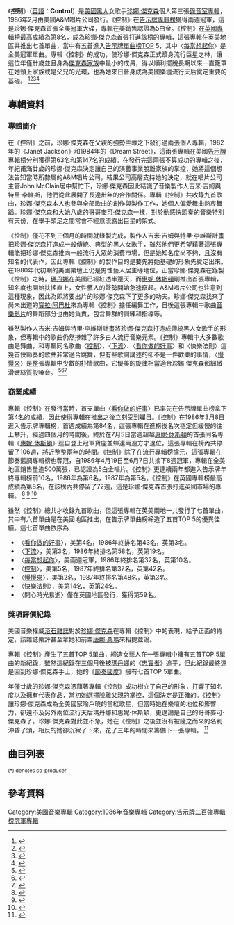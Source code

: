 
{{noteTA
|2=zh-cn:珍妮;zh-hant:珍娜;zh-tw:珍娜;zh-hk:珍納;
|3=zh-cn:杰克逊;zh-hant:傑克遜;zh-tw:傑克森;zh-hk:積遜
}}
{{Infobox album
| Name = 控制<br />Control
| Type = studio
| Artist = [[珍娜·傑克森|珍娜·傑克森]]
| Cover = 
| Alt = 
| Released = 1986年2月4日
| Recorded = {{plainlist|
* 1985年8月–10月
}}
| Genre = {{flatlist|
*[[流行音樂|流行音樂]]
*[[節奏藍調|節奏藍調]]
}}
| Length = {{duration|m=41|s=41}}
| Label = [[A&M_Records|A&M]]
| Producer = {{flatlist|
*John McClain 
*吉米·吉姆與特里·李維斯
*珍娜·傑克森
*Monte Moir
*Steve Wiese
}}
| Last album = ''[[Dream_Street_(Janet_Jackson_album)|Dream Street]]''<br />(1984)
| This album = '''''Control'''''<br />(1986)
| Next album = ''[[Control:_The_Remixes|Control: The Remixes]]''<br />(1987)
| Misc = {{Singles
| Name = Control
| Type = studio
| Single 1 = [[看你做的好事|看你做的好事 / What Have You Done for Me Lately]]
| Single 1 date = 1986年1月13日
| Single 2 = [[下流_(珍娜傑克森歌曲)|下流 / Nasty]]
| Single 2 date = 1986年4月15日
| Single 3 = [[每當想起你|每當想起你 / When I Think of You]]
| Single 3 date = 1986年7月28日
| Single 4 = [[控制_(珍娜·傑克森歌曲)|控制 / Control]]
| Single 4 date = 1986年10月21日
| Single 5 = [[慢慢來_(珍娜·傑克森歌曲)|慢慢來 / Let's Wait Awhile]]
| Single 5 date = 1987年1月6日
| Single 6 = 快樂法則 / The Pleasure Principle
| Single 6 date = 1987年5月12日
| Single 7 = 開心時光易逝 / Funny How Time Flies
| Single 7 date = 1987年11月25日
}}}}
《'''控制'''》（[[英語|英語]]：'''Control'''）是[[美國|美國]][[黑人|黑人]]女歌手[[珍娜·傑克森|珍娜·傑克森]]個人第三張[[錄音室專輯|錄音室專輯]]，1986年2月由美國A&M唱片公司發行。《控制》在[[Billboard_200|告示牌專輯榜]]獲得兩週冠軍，這是珍娜·傑克森首張全美冠軍大碟，專輯在美銷售認證為5白金。《控制》在[[英國專輯排行榜|英國專輯榜]]最高成績為第8名，成為珍娜·傑克森首張打進該榜的專輯，這張專輯在英美地區共推出七首單曲，當中有五首進入[[Billboard_Hot_100|告示牌單曲榜]]TOP 5，其中〈[[每當想起你|每當想起你]]〉是全美冠軍單曲。專輯《控制》的成功，使珍娜·傑克森正式躋身流行巨星之林，讓這位年僅廿歲並且身為[[傑克森家族|傑克森家族]]中最小的成員，得以順利擺脫長期以來一直籠罩在她頭上家族或是父兄的光環，也為她來日晉身成為美國樂壇流行天后奠定重要的基礎。
<ref>{{Cite web |url=http://www.billboard.com/artist/304191/janet-jackson/chart?f=305 |title=美國告示牌官網珍娜·傑克森成績 |access-date=2016-07-29 |archive-date=2019-12-06 |archive-url=https://web.archive.org/web/20191206211101/https://www.billboard.com/artist/304191/janet-jackson/chart?f=305 |dead-url=no }}</ref><ref>{{Cite web |url=http://www.officialcharts.com/artist/42628/janet-jackson/ |title=英國排行榜官網珍娜·傑克森成績 |access-date=2016-07-29 |archive-date=2015-06-24 |archive-url=https://web.archive.org/web/20150624003047/http://www.officialcharts.com/artist/42628/janet-jackson/ |dead-url=no }}</ref><ref>{{Cite web |url=http://www.riaa.com/gold-platinum/?tab_active=default-award&se=Janet+Jackson#search_section |title=美國RIAA官網珍娜·傑克森銷售紀錄 |access-date=2016-07-29 |archive-date=2016-08-10 |archive-url=https://web.archive.org/web/20160810032410/http://www.riaa.com/gold-platinum/?tab_active=default-award&se=Janet+Jackson#search_section |dead-url=no }}</ref><ref>{{Cite web |url=http://www.rollingstone.com/music/albumreviews/control-19860424 |title=美國滾石雜誌官網-控制專輯報導 |access-date=2016-07-29 |archive-date=2013-06-15 |archive-url=https://www.webcitation.org/6HP9XWCSl?url=http://www.rollingstone.com/music/albumreviews/control-19860424 |dead-url=no }}</ref>

==專輯資料==
===專輯簡介===
在《控制》之前，珍娜·傑克森在父親的強勢主導之下發行過兩張個人專輯，1982年的《Janet Jackson》和1984年的《Dream Street》，這兩張專輯在美國[[Billboard_200|告示牌專輯榜]]分別獲得第63名和第147名的成績。在發行完這兩張不算成功的專輯之後，年紀甫滿廿歲的珍娜·傑克森決定讓自己的演藝事業脫離家族的掌控，她將這個想法告知當時所隸屬的A&M唱片公司，結果公司高層支持她的決定，就在唱片公司主管John McClain居中幫忙下，珍娜·傑克森因此結識了音樂製作人吉米·吉姆與特里·李維斯，他們從此展開了長達卅年的合作關係。專輯《控制》共收錄九首歌曲，珍娜·傑克森本人也參與全部歌曲的創作與製作工作，她個人偏愛舞曲熱衷舞蹈。珍娜·傑克森和大她八歲的哥哥[[麥可·傑克森|麥可·傑克森]]一樣，對於動感快節奏的音樂特別有天份，在舉手頭足之間常會不經意流露出巨星的架式。

《控制》僅花不到三個月的時間就錄製完成，製作人吉米·吉姆與特里·李維斯計畫把珍娜·傑克森打造成一般傳統、典型的黑人女歌手，雖然他們更希望藉著這張專輯能把珍娜·傑克森推向一般流行大眾的消費市場，但是她知名度尚不夠，且沒有知名的代表作，因此專輯《控制》的製作目的是要先將她基礎的形象先奠定出來。在1980年代初期的美國樂壇上仍是男性藝人居主導地位，正當珍娜·傑克森在錄製《控制》之時，[[瑪丹娜|瑪丹娜]]在美國已經紅透半邊天，而[[惠妮·休斯頓|惠妮·休斯頓]]剛推出首張專輯，知名度也開始扶搖直上，女性藝人的聲勢開始急速竄起。A&M唱片公司也注意到這種現象，因此為即將要出片的珍娜·傑克森下了更多的功夫。珍娜·傑克森找來了尚未出道的[[寶拉·阿巴杜|寶拉·阿巴杜]]來為專輯《控制》擔任編舞工作，日後這張專輯中歌曲[[音樂影片|音樂影片]]的舞蹈部分也由她負責，包含舞群的訓練和指導等。

雖然製作人吉米·吉姆與特里·李維斯計畫將珍娜·傑克森打造成傳統黑人女歌手的形象，但專輯中的歌曲仍然摻雜了許多白人流行音樂元素。《控制》專輯中大多數歌曲是舞曲，和專輯同名歌曲〈[[控制_(珍娜·傑克森歌曲)|控制]]〉、〈[[下流_(珍娜·傑克森歌曲)|下流]]〉、〈[[看你做的好事|看你做的好事]]〉和〈快樂法則〉這幾首快節奏的歌曲非常適合跳舞，但有些歌詞講述的卻不是一件歡樂的事情，〈[[慢慢來_(珍娜·傑克森歌曲)|慢慢來]]〉是整張專輯中少數的抒情歌曲，它優美的旋律相當適合珍娜·傑克森那細緻滑嫩絲質般嗓音。
<ref>{{Cite web |url=http://www.billboard.com/articles/news/464834/1000-no-1s-watch-jimmy-jam-talk-janets-when-i-think-of-you |title=告示牌雜誌2011-04-12音樂報導 |access-date=2016-07-30 |archive-date=2019-12-04 |archive-url=https://web.archive.org/web/20191204182305/https://www.billboard.com/articles/news/464834/1000-no-1s-watch-jimmy-jam-talk-janets-when-i-think-of-you |dead-url=no }}</ref><ref>{{Cite web |url=http://www.billboard.com/articles/6281503/janet-jackson-first-no-1-hit-when-i-think-of-you |title=告示牌雜誌2014-11-10音樂報導 |access-date=2016-07-30 |archive-date=2020-02-17 |archive-url=https://web.archive.org/web/20200217055037/https://www.billboard.com/articles/6281503/janet-jackson-first-no-1-hit-when-i-think-of-you |dead-url=no }}</ref><ref>{{Cite web |url=http://www.billboard.com/articles/columns/hip-hop/6866860/janet-jackson-control-30-year-anniversary |title=告示牌雜誌2016-04-02音樂報導 |access-date=2016-07-30 |archive-date=2021-02-23 |archive-url=https://web.archive.org/web/20210223065632/https://www.billboard.com/articles/columns/hip-hop/6866860/janet-jackson-control-30-year-anniversary |dead-url=no }}</ref>

===商業成績===
專輯《控制》在發行當時，首支單曲〈[[看你做的好事|看你做的好事]]〉已率先在告示牌單曲榜拿下第4名的成績，因此使得專輯在推出之後立刻受到矚目。《控制》在1986年3月8日進入告示牌專輯榜，首週成績為第84名，這張專輯在進榜後名次穩定但緩慢的往上攀升，經過四個月的時間後，終於在7月5日當週超越[[惠妮·休斯頓|惠妮·休斯頓]]的首張同名專輯《[[惠特妮·休斯顿_(专辑)|惠妮·休斯頓]]》逕自登上冠軍寶座並蟬連兩週方才退位，這張專輯在榜內共停留了106週，將近整整兩年的時間。《控制》除了在流行專輯榜掄元，這張專輯在節奏藍調專輯榜也奪冠，自1986年4月19日至6月7日共摘下8週冠軍，專輯在全美地區銷售量逾500萬張，已認證為5白金唱片。《控制》更連續兩年都進入告示牌年終專輯榜前10名，1986年為第6名，1987年為第5名。《控制》在英國專輯榜最高成績為第8名，在該榜內共停留了72週，這是珍娜·傑克森首張打進英國市場的專輯。
<ref>{{Cite web |url=http://www.billboard.com/charts/billboard-200/1986-03-08 |title=1986-03-08告示牌專輯榜 |access-date=2016-07-30 |archive-date=2021-02-23 |archive-url=https://web.archive.org/web/20210223065640/https://www.billboard.com/charts/billboard-200/1986-03-08 |dead-url=no }}</ref>
<ref>{{Cite web |url=http://www.billboard.com/charts/billboard-200/1986-07-05 |title=1986-07-05告示牌專輯榜 |access-date=2016-07-30 |archive-date=2021-02-23 |archive-url=https://web.archive.org/web/20210223065643/https://www.billboard.com/charts/billboard-200/1986-07-05 |dead-url=no }}</ref>
<ref>{{Cite web |url=http://www.billboard.com/charts/r-b-hip-hop-albums/1986-04-19 |title=1986-04-19告示牌節奏藍調專輯榜 |access-date=2016-07-30 |archive-date=2019-12-07 |archive-url=https://web.archive.org/web/20191207081600/https://www.billboard.com/charts/r-b-hip-hop-albums/1986-04-19 |dead-url=no }}</ref>

雖然《控制》總共才收錄九首歌曲，但這張專輯在英美兩地一共發行了七首單曲，其中有六首單曲是在美國地區推出，在告示牌單曲榜締造了五首TOP 5的優異佳績。這七首單曲依序為
*〈[[看你做的好事|看你做的好事]]〉，美第4名，1986年終排名第43名，英第3名。
*〈[[下流_(珍娜·傑克森歌曲)|下流]]〉，美第3名，1986年終排名第58名，英第19名。
*〈[[每當想起你|每當想起你]]〉，美兩週冠軍，1986年終排名第32名，英第10名。
*〈[[控制_(珍娜·傑克森歌曲)|控制]]〉，美第5名，1987年終排名第37名，英第42名。
*〈[[慢慢來_(珍娜·傑克森歌曲)|慢慢來]]〉，美第2名，1987年終排名第48名，英第3名。
*〈快樂法則〉，美第14名，英第24名。
*〈開心時光易逝〉僅在英國地區發行，獲得第59名。

===獎項評價紀錄===
美國音樂權威[[滾石雜誌|滾石雜誌]]對於[[珍娜·傑克森|珍娜·傑克森]]在專輯《控制》中的表現，給予正面的肯定，該雜誌樂評甚至拿她和前輩[[唐娜·桑默|唐娜·桑瑪]]來相提並論。

專輯《控制》產生了五首TOP 5單曲，締造女藝人在一張專輯中擁有五首TOP 5單曲的新紀錄，雖然這紀錄在三個月後被[[瑪丹娜|瑪丹娜]]的《[[忠實者|忠實者]]》追平，但此紀錄最終還是回到珍娜·傑克森手上，她的《[[Janet_Jackson's_Rhythm_Nation_1814|節奏國度]]》擁有七首TOP 5單曲。

年僅廿歲的珍娜·傑克森憑藉著專輯《控制》成功樹立了自己的形象，打響了知名度以及擁有代表作品，當初她選擇脫離父親的掌控，這個決定是正確的。《控制》讓珍娜·傑克森成為全美國家喻戶曉的當紅歌星，但當時她在樂壇的地位和影響力，卻遠不及另外兩位流行天后瑪丹娜和惠妮·休斯頓，更遑論是自己的哥哥麥可·傑克森了。珍娜·傑克森對此並不急，她在《控制》之後並沒有被隨之而來的名利沖昏了頭，相反的她卻沉寂了下來，花了三年的時間來籌備下一張專輯。
<ref>{{Cite web |url=http://www.billboard.com/artist/304191/janet-jackson/biography |title=美國告示牌雜誌珍娜·傑克森資料 |access-date=2016-07-30 |archive-date=2016-04-07 |archive-url=https://web.archive.org/web/20160407223858/http://www.billboard.com/artist/304191/janet-jackson/biography |dead-url=no }}</ref>

==曲目列表==
{{Track listing
| extra_column = Producer(s)

| title1 = Control
| length1 = 5:53
| writer1 ={{flatlist|
*Jimmy Jam and Terry Lewis
*Terry Lewis
*Janet Jackson
}}
| extra1 ={{flatlist|
*Harris
*Lewis
*Jackson
}}
| title2 = Nasty
| length2 = 4:03
| writer2 ={{flatlist|
*Harris
*Lewis
*Jackson
}}
| extra2 = {{flatlist|
*Harris
*Lewis
*Jackson
}}
| title3 = What Have You Done for Me Lately
| length3 = 4:59
| writer3 = {{flatlist|
*Harris
*Lewis
*Jackson
}}
| extra3 = {{flatlist|
*Harris
*Lewis
*Jackson
}}
| title4 = You Can Be Mine
| length4 = 5:16
| writer4 ={{flatlist|
*Harris
*Lewis
*Jackson
}}
| extra4 ={{flatlist|
*Harris
*Lewis
*Jackson
}}
| title5 = The Pleasure Principle
| writer5 = {{flatlist|
*Monte Moir
}}
| extra5 = {{flatlist|
* Moir
* Jackson
* Steve Wiese
}}
| length5 = 4:58

| title6 = When I Think of You
| length6 = 3:56
| writer6 = {{flatlist|
*Harris
*Lewis
*Jackson
}}
| extra6 = {{flatlist|
*Harris
*Lewis
*Jackson
}}
| title7 = He Doesn't Know I'm Alive
| writer7 = {{flatlist|
*Spencer Bernard
}}
| extra7 = {{flatlist|
*Harris
*Lewis
*Jackson
}}
| length7 = 3:30

| title8 = Let's Wait Awhile
| writer8 = {{flatlist|
* Harris
* Lewis
* Jackson
* Melanie Andrews
}}
| extra8 = {{flatlist|
*Harris
*Lewis
*Jackson
}}
| length8 = 4:37

| title9 = Funny How Time Flies
| length9 = 4:29
| writer9 ={{flatlist|
*Harris
*Lewis
*Jackson
}}
| extra9  ={{flatlist|
*Harris
*Lewis
}}
}}
{{Track listing
| collapsed = yes
| headline = Japanese bonus track (1st pressing only)
| extra_column = Producer(s)
| title5 = Start Anew
| writer5 = {{flatlist|
* Ralph McCarthy
* Yuji Toriyama
}}
| extra5 = {{flatlist|
* McCarthy
* Toriyama
}}
| length5 = 4:19
}}
<small>(*) denotes co-producer</small>

==參考資料==
{{reflist|3}}
[[Category:美國音樂專輯|Category:美國音樂專輯]]
[[Category:1986年音樂專輯|Category:1986年音樂專輯]]
[[Category:告示牌二百強專輯榜冠軍專輯|Category:告示牌二百強專輯榜冠軍專輯]]